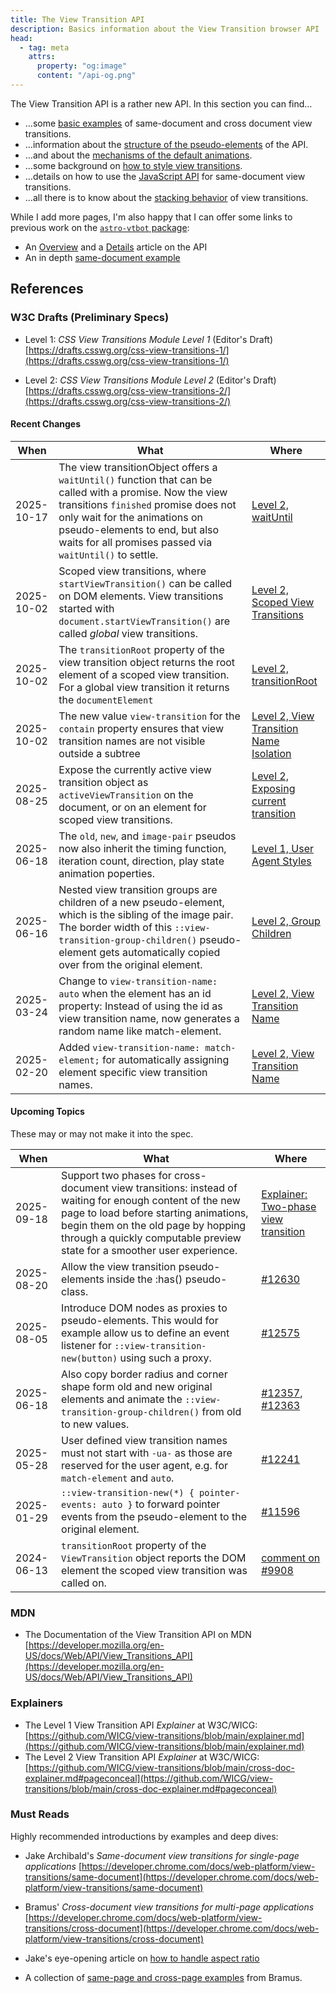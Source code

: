 ```yaml
---
title: The View Transition API
description: Basics information about the View Transition browser API
head:
  - tag: meta
    attrs:
      property: "og:image"
      content: "/api-og.png"
---
```


The View Transition API is a rather new API. In this section you can find&hellip;

* &hellip;some [basic examples](/basics/examples/) of same-document and cross document view transitions.
* &hellip;information about the [structure of the pseudo-elements](/basics/pseudos/) of the API.
* &hellip;and about the [mechanisms of the default animations](/basics/default-animations/).
* &hellip;some background on [how to style view transitions](/basics/styling/).
* &hellip;details on how to use the [JavaScript API](/basics/javascript/) for same-document view transitions.
* &hellip;all there is to know about the [stacking behavior](/basics/hide-and-seek/) of view transitions.

While I add more pages, I'm also happy that I can offer some links to previous work on the [`astro-vtbot` package](https://www.npmjs.com/package/astro-vtbot):

* An [Overview](https://events-3bg.pages.dev/jotter/api/) and a [Details](https://events-3bg.pages.dev/jotter/api/details/) article on the API
* An in depth [same-document example](https://events-3bg.pages.dev/jotter/api/example/)

## References


### W3C Drafts (Preliminary Specs)

* Level 1: *CSS View Transitions Module Level 1* (Editor's Draft) [https://drafts.csswg.org/css-view-transitions-1/](https://drafts.csswg.org/css-view-transitions-1/)


* Level 2: *CSS View Transitions Module Level 2* (Editor's Draft) [https://drafts.csswg.org/css-view-transitions-2/](https://drafts.csswg.org/css-view-transitions-2/)

#### Recent Changes

|When|What|Where|
|---|---|---|
|2025-10-17|The view transitionObject offers a `waitUntil()` function that can be called with a promise. Now the view transitions `finished` promise does not only wait for the animations on pseudo-elements to end, but also waits for all promises passed via `waitUntil()` to settle.|[Level 2, waitUntil](https://drafts.csswg.org/css-view-transitions-2/#dom-viewtransition-waituntil)| 
|2025-10-02|Scoped view transitions, where `startViewTransition()` can be called on DOM elements. View transitions started with `document.startViewTransition()` are called _global_ view transitions.|[Level 2, Scoped View Transitions](https://drafts.csswg.org/css-view-transitions-2/#scoped-vt)
|2025-10-02| The `transitionRoot` property of the view transition object returns the root element of a scoped view transition. For a global view transition it returns the `documentElement`|[Level 2, transitionRoot](https://drafts.csswg.org/css-view-transitions-2/#dom-viewtransition-transitionroot)|
|2025-10-02|The new value `view-transition` for the `contain` property ensures that view transition names are not visible outside a subtree|[Level 2, View Transition Name Isolation](https://drafts.csswg.org/css-view-transitions-2/#contain-view-transition)|
|2025-08-25|Expose the currently active view transition object as `activeViewTransition` on the document, or on an element for scoped view transitions.| [Level 2, Exposing current transition](https://drafts.csswg.org/css-view-transitions-2/#active-view-transition)  | 
|2025-06-18| The `old`, `new`, and `image-pair` pseudos now also inherit the timing function, iteration count, direction, play state animation poperties.|[Level 1, User Agent Styles](https://drafts.csswg.org/css-view-transitions-1/#ua-styles)
|2025-06-16| Nested view transition groups are children of a new pseudo-element, which is the sibling of the image pair. The border width of this `::view-transition-group-children()` pseudo-element gets automatically copied over from the original element.|[Level 2, Group Children](https://drafts.csswg.org/css-view-transitions-2/#view-transition-group-children-pseudo)|
|2025-03-24| Change to `view-transition-name: auto` when the element has an id property: Instead of using the id as view transition name, now generates a random name like match-element. |[Level 2, View Transition Name](https://drafts.csswg.org/css-view-transitions-2/#additions-to-vt-name) |
|2025-02-20| Added `view-transition-name: match-element;` for automatically assigning element specific view transition names.|[Level 2, View Transition Name](https://drafts.csswg.org/css-view-transitions-2/#additions-to-vt-name)|

#### Upcoming Topics

These may or may not make it into the spec.

|When|What|Where|
|---|---|---|
|2025-09-18|Support two phases for cross-document view transitions: instead of waiting for enough content of the new page to load before starting animations, begin them on the old page by hopping through a quickly computable preview state for a smoother user experience. |[Explainer: Two-phase view transition](https://github.com/w3c/csswg-drafts/blob/main/css-view-transitions-2/two-phase-transition-explainer.md)
|2025-08-20|Allow the view transition pseudo-elements inside the :has() pseudo-class.|[#12630](https://github.com/w3c/csswg-drafts/issues/12630)| 
|2025-08-05|Introduce DOM nodes as proxies to pseudo-elements. This would for example allow us to define an event listener for `::view-transition-new(button)` using such a proxy.|[#12575](https://github.com/w3c/csswg-drafts/issues/12575)|
|2025-06-18| Also copy border radius and corner shape form old and new original elements and animate the `::view-transition-group-children()` from old to new values.|[#12357](https://github.com/w3c/csswg-drafts/issues/12357), [#12363](https://github.com/w3c/csswg-drafts/issues/12363)  |
|2025-05-28|User defined view transition names must not start with `-ua-` as those are reserved for the user agent, e.g. for `match-element` and `auto`.|[#12241](https://github.com/w3c/csswg-drafts/issues/12241) |
|2025-01-29| `::view-transition-new(*) { pointer-events: auto }` to forward pointer events from the pseudo-element to the original element.|[#11596](https://github.com/w3c/csswg-drafts/issues/11596) |
2024-06-13| `transitionRoot` property of the `ViewTransition` object reports the DOM element the scoped view transition was called on.|[comment on #9908](https://github.com/w3c/csswg-drafts/issues/9908#issuecomment-2165621635)|



### MDN
* The Documentation of the View Transition API on MDN [https://developer.mozilla.org/en-US/docs/Web/API/View_Transitions_API](https://developer.mozilla.org/en-US/docs/Web/API/View_Transitions_API)

### Explainers
* The Level 1 View Transition API *Explainer* at W3C/WICG: [https://github.com/WICG/view-transitions/blob/main/explainer.md](https://github.com/WICG/view-transitions/blob/main/explainer.md)
* The Level 2 View Transition API *Explainer* at W3C/WICG: [https://github.com/WICG/view-transitions/blob/main/cross-doc-explainer.md#pageconceal](https://github.com/WICG/view-transitions/blob/main/cross-doc-explainer.md#pageconceal)

### Must Reads

Highly recommended introductions by examples and deep dives:

* Jake Archibald's *Same-document view transitions for single-page applications* [https://developer.chrome.com/docs/web-platform/view-transitions/same-document](https://developer.chrome.com/docs/web-platform/view-transitions/same-document)

* Bramus' *Cross-document view transitions for multi-page applications* [https://developer.chrome.com/docs/web-platform/view-transitions/cross-document](https://developer.chrome.com/docs/web-platform/view-transitions/cross-document)

* Jake's eye-opening article on [how to handle aspect ratio](https://jakearchibald.com/2024/view-transitions-handling-aspect-ratio-changes/)

* A collection of [same-page and cross-page examples](https://view-transitions.chrome.dev/) from Bramus.